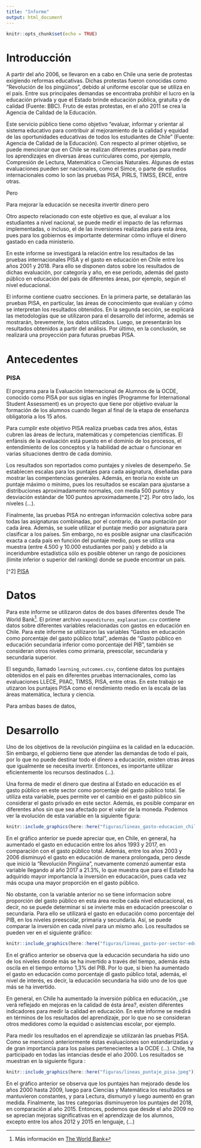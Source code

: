 ```yaml
---
title: "Informe"
output: html_document
---
```


```r
knitr::opts_chunk$set(echo = TRUE)
```

# Introducción

A partir del año 2006, se llevaron en a cabo en Chile una serie de protestas  exigiendo reformas educativas. Dichas protestas fueron conocidas como "Revolución de los pingüinos", debido al uniforme escolar que se utiliza en el país. Entre sus principales demandas se encontraba prohibir el lucro en la educación privada y que el Estado brinde educación pública, gratuita y de calidad (Fuente: BBC). Fruto de estas protestas, en el año 2011 se crea la Agencia de Calidad de la Educación.

Este servicio público tiene como objetivo "evaluar, informar y orientar al sistema educativo para contribuir al mejoramiento de la calidad y equidad de las oportunidades educativas de todos los estudiantes de Chile" (Fuente: Agencia de Calidad de la Educación). Con respecto al primer objetivo, se puede mencionar que en Chile se realizan diferentes pruebas para medir los aprendizajes en diversas áreas curriculares como, por ejemplo, Compresión de Lectura, Matemática o Ciencias Naturales. Algunas de estas evaluaciones pueden ser nacionales, como el Simce, o parte de estudios internacionales como lo son las pruebas PISA, PIRLS, TIMSS, ERCE, entre otras.

Pero 

Para mejorar la educación se necesita invertir dinero pero

Otro aspecto relacionado con este objetivo es que, al evaluar a los estudiantes a nivel nacional, se puede medir el impacto de las reformas implementadas, o incluso, el de las inversiones realizadas para esta área, pues para los gobiernos es importante determinar cómo influye el dinero gastado en cada ministerio.

En este informe se investigará la relación entre los resultados de las pruebas internacionales PISA y el gasto en educación en Chile entre los años 2001 y 2018. Para ello se disponen datos sobre los resultados de dichas evaluación, por categoría y año, en ese periodo, además del gasto público en educación del país de diferentes áreas, por ejemplo, según el nivel educacional.

El informe contiene cuatro secciones. En la primera parte, se detallarán las pruebas PISA, en particular, las áreas de conocimiento que evalúan y cómo se interpretan los resultados obtenidos. En la segunda sección, se explicará las metodologías que se utilizaron para el desarrollo del informe, además se mostrarán, brevemente, los datos utilizados. Luego, se presentarán los resultados obtenidos a partir del análisis. Por último, en la conclusión, se realizará una proyección para futuras pruebas PISA.

# Antecedentes

### PISA

El programa para la Evaluación Internacional de Alumnos de la OCDE, conocido como PISA por sus siglas en inglés (Programme for International Student Assessment) es un proyecto que tiene por objetivo evaluar la formación de los alumnos cuando llegan al final de la etapa de enseñanza obligatoria a los 15 años.

Para cumplir este objetivo PISA realiza pruebas cada tres años, éstas cubren las áreas de lectura, matemáticas y competencias científicas. El enfánsis de la evaluación está puesto en el dominio de los procesos, el entendimiento de los conceptos y la habilidad de actuar o funcionar en varias situaciones dentro de cada dominio.

Los resultados son reportados como puntajes y niveles de desempeño. Se establecen escalas para los puntajes para cada asignatura, diseñadas para mostrar las compentencias generales. Además, en teoría no existe un puntaje máximo o mínimo, pues los resultados se escalan para ajustarse a distribuciones aproximadamente normales, con media 500 puntos y desviación estándar de 100 puntos aproximadamente.[^2]. Por otro lado, los niveles (...).

Finalmente, las pruebas PISA no entregan información colectiva sobre para todas las asignaturas combinadas, por el contrario, da una puntación por cada área. Además, se suele utilizar el puntaje medio por asignatura para clasificar a los países. Sin embargo, no es posible asignar una clasificación exacta a cada país en función del puntaje medio, pues se utiliza una muestra (entre 4.500 y 10.000 estudiantes por país) y debido a la inceridumbre estadística sólo es posible obtener un rango de posiciones (límite inferior o superior del ranking) donde se puede encontrar un país.

[^2] [PISA](https://www.oecd.org/pisa/pisafaq/)

# Datos

Para este informe se utilizaron datos de dos bases diferentes desde The World Bank[^1]. El primer archivo ```expenditures_explanation.csv``` contiene datos sobre diferentes variables relacionadas con gastos en educación en Chile. Para este informe se utilizaron las variables "Gastos en educación como porcentaje del gasto público total", además de "Gasto público en educación secundaria inferior como porcentaje del PIB", también se consideran otros niveles como primaria, preescolar, secundaria y secundaria superior.

El segundo, llamado ```learning_outcomes.csv```, contiene datos los puntajes obtenidos en el país en diferentes pruebas internacionales, como las evaluaciones LLECE, PIIAC, TIMSS, PISA, entre otras. En este trabajo se utizaron los puntajes PISA como el rendimiento medio en la escala de las áreas matemática, lectura y ciencia.

Para ambas bases de datos, 

[^1]: Más información en [The World Bank](https://datatopics.worldbank.org/education/)

# Desarrollo

Uno de los objetivos de la revolución pingüina es la calidad en la educación. Sin embargo, el gobierno tiene que atender las demandas de todo el país, por lo que no puede destinar todo el dinero a educación, existen otras áreas que igualmente se necesita invertir. Entonces, es importante utilizar eficientemente los recursos destinados (...).

Una forma de medir el dinero que destina al Estado en educación es el gasto público en este sector como porcentaje del gasto público total. Se utiliza esta variable, pues permite ver el cambio en el gasto público sin considerar el gasto privado en este sector. Además, es posible comparar en diferentes años sin que sea afectado por el valor de la moneda. Podemos ver la evolución de esta variable en la siguiente figura:

```r
knitr::include_graphics(here::here("figuras/lineas_gasto-educacion_chile.jpeg"))
```

En el gráfico anterior se puede apreciar que, en Chile, en general, ha aumentado el gasto en educación entre los años 1993 y 2017, en comparación con el gasto público total. Además, entre los años 2003 y 2006 disminuyó el gasto en educación de manera prolongada, pero desde que inició la "Revolución Pingüina", nuevamente comenzó aumentar esta variable llegando al año 2017 a 21.3%, lo que muestra que para el Estado ha adquirido mayor importancia la inversión en educacación, pues cada vez más ocupa una mayor proporción en el gasto público.

No obstante, con la variable anterior no se tiene informacion sobre proporción del gasto público en esta área recibe cada nivel educacional, es decir, no se puede determinar si se invierte más en educación preescolar o secundaria. Para ello se utilizará el gasto en educación como porcentaje del PIB, en los niveles preescolar, primaria y secundaria. Así, se puede comparar la inversión en cada nivel para un mismo año. Los resultados se pueden ver en el siguiente gráfico:

```r
knitr::include_graphics(here::here("figuras/lineas_gasto-por-sector-educacion_chile.jpeg"))
```

En el gráfico anterior se observa que la educación secundaria ha sido uno de los niveles donde más se ha invertido a través del tiempo, además ésta oscila en el tiempo entorno 1,3% del PIB. Por lo que, si bien ha aumentado el gasto en educación como porcentaje dl gasto público total, además, el nivel de interés, es decir, la educación secundaria ha sido uno de los que más se ha invertido.

En general, en Chile ha aumentado la inversión pública en educación, ¿se verá reflejado en mejoras en la calidad de ésta área?, existen diferentes indicadores para medir la calidad en educación. En este informe se medirá en términos de los resultados del aprendizaje, por lo que no se consideran otros medidores como la equidad o asistencias escolar, por ejemplo.

Para medir los resultados en el aprendizaje se utilizarán las pruebas PISA. Como se mencionó anteriormente éstas evaluaciones son estandarizadas y de gran importancia para los países pertenecientes a la OCDE (...). Chile, ha participado en todas las intancias desde el año 2000. Los resultados se muestran en la siguiente figura :


```r
knitr::include_graphics(here::here("figuras/lineas_puntaje_pisa.jpeg"))
```

En el gráfico anterior se observa que los puntajes han mejorado desde los años 2000 hasta 2009, luego para Ciencias y Matemática los resultados se mantuvieron constantes, y para Lectura, dismunyó y luego aumentó en gran medida. Finalmente, las tres categorias disminuyeron los puntajes del 2018, en comparación al año 2015. Entonces, podemos que desde el año 2009 no se aprecian mejoras significativas en el aprendizaje de los alumnos, excepto entre los años 2012 y 2015 en lenguaje, (...)
